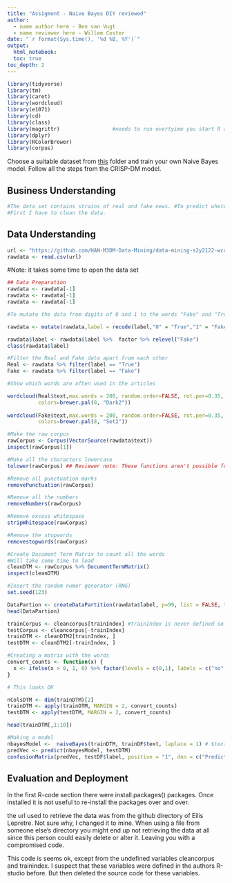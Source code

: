 ```yaml
---
title: "Assigment - Naive Bayes DIY reviewed"
author:
  - name author here - Ben van Vugt
  - name reviewer here - Willem Coster 
date: "`r format(Sys.time(), '%d %B, %Y')`"
output:
  html_notebook:
  toc: true
toc_depth: 2
---
```

  
```r
library(tidyverse)
library(tm)
library(caret)
library(wordcloud)
library(e1071)
library(cd)
library(class)
library(magrittr)                 #needs to run evertyime you start R and want the use %>%  symbol
library(dplyr)
library(RColorBrewer)
library(corpus)
```
  
  Choose a suitable dataset from [this](https://github.com/HAN-M3DM-Data-Mining/assignments/tree/master/datasets) folder and train your own Naive Bayes model. Follow all the steps from the CRISP-DM model.


## Business Understanding
```r
#The data set contains strains of real and fake news. #To predict wheter the news is fake or not I will build a model. 
#First I have to clean the data.
```


## Data Understanding
```r
url <- "https://github.com/HAN-M3DM-Data-Mining/data-mining-s2y2122-wcoster/blob/master/datasets/NB-fakenews.csv?raw=true"
rawdata <- read.csv(url)
```
#Note: it takes some time to open the data set

```r
## Data Preparation
rawdata <- rawdata[-1]
rawdata <- rawdata[-1]
rawdata <- rawdata[-1]

```

```r
#To mutate the data from digits of 0 and 1 to the words "Fake" and "True" use the follow code

rawdata <- mutate(rawdata,label = recode(label,"0" = "True","1" = "Fake"))

rawdata$label <- rawdata$label %>%  factor %>% relevel("Fake")
class(rawdata$label)
```

```r
#Filter the Real and Fake data apart from each other
Real <- rawdata %>% filter(label == "True")
Fake <- rawdata %>% filter(label == "Fake")
```


```r
#Show which words are often used in the articles 

wordcloud(Real$text,max.words = 200, random.order=FALSE, rot.per=0.35, 
          colors=brewer.pal(8, "Dark2")) 
          
wordcloud(Fake$text,max.words = 200, random.order=FALSE, rot.per=0.35, 
          colors=brewer.pal(8, "Set2"))
```

```r
#Make the raw corpus 
rawCorpus <- Corpus(VectorSource(rawdata$text))
inspect(rawCorpus[1])
```

```r
#Make all the characters lowercase
tolower(rawCorpus) ## Reviewer note: These functions aren't possible for me to run. I tried running 500 documents in the corpus and the perfomance was still so bad that it took me 8minutes. Therefore I will continue to review based on what I know about R and the functions
```


```r
#Remove all punctuation marks
removePunctuation(rawCorpus)
```

```r
#Remove all the numbers
removeNumbers(rawCorpus)
```

```r
#Remove excess whitespace
stripWhitespace(rawCorpus)

```

```r
#Remove the stopwords
removestopwords(rawCorpus)
```

```r
#Create Document Term Matrix to count all the words
#Will take some time to load
cleanDTM <- rawCorpus %>% DocumentTermMatrix()
inspect(cleanDTM)
```

```r
#Insert the random numer generator (RNG)
set.seed(123)
```

```r
DataPartion <- createDataPartition(rawdata$label, p=99, list = FALSE, times = 1)
head(DataPartion)
```

```r
trainCorpus <- cleancorpus[trainIndex] #trainIndex is never defined so is cleancorpus. I do not know what to expect from this code. And I suppose this code does not know what to do either.
testCorpus <- cleancorpus[-trainIndex]
trainDTM <- cleanDTM2[trainIndex, ]
testDTM <- cleanDTM2[-trainIndex, ]
```

```r
#Creating a matrix with the words
convert_counts <- function(x) {
  x <- ifelse(x > 0, 1, 0) %>% factor(levels = c(0,1), labels = c("no", "yes"))
}
```

```r

# This looks OK

nColsDTM <- dim(trainDTM)[2]
trainDTM <- apply(trainDTM, MARGIN = 2, convert_counts)
testDTM <- apply(testDTM, MARGIN = 2, convert_counts)

head(trainDTM[,1:10])
```

```r
#Making a model 
nbayesModel <-  naiveBayes(trainDTM, trainDF$text, laplace = 1) # $text is used should be $label
predVec <- predict(nbayesModel, testDTM)
confusionMatrix(predVec, testDF$label, positive = "1", dnn = c("Prediction", "True"))
```

## Evaluation and Deployment

In the first R-code section there were install.packages() packages. Once installed it is not useful to re-install the packages over and over.

the url used to retrieve the data was from the github directory of Eilis Lepretre. Not sure why, I changed it to mine. When using a file from someone else's directory you might end up not retrieving the data at all since this person could easily delete or alter it. Leaving you with a compromised code.

This code is seems ok, except from the undefined variables cleancorpus and trainindex. I suspect that these variables were defined in the authors R-studio before. But then deleted the source code for these variables.